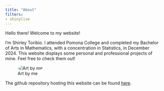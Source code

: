 ```yaml
---
title: "About"
filters: 
- shinylive
---
```


Hello there! Welcome to my website!

I'm Shirley Toribio. I attended Pomona College and completed my Bachelor of Arts in Mathematics, with a concentration in Statistics, in December 2024. This website displays some personal and professional projects of mine. Feel free to check them out!

![Art by me](art.png){style="border-radius: 50%;"}

The github repository hosting this website can be found [here](https://github.com/shirleytor/shirleytor.github.io).
